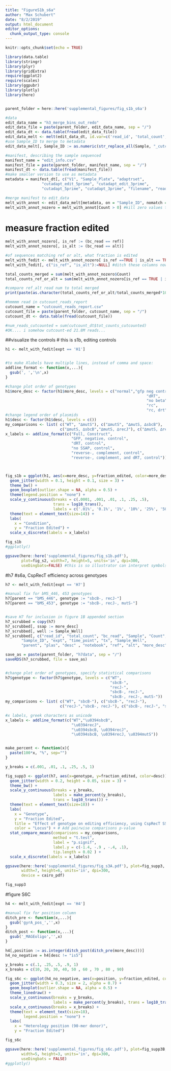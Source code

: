 ```yaml
---
title: "FigureS1b_s6a"
author: "Max Schubert"
date: "8/2/2019"
output: html_document
editor_options: 
  chunk_output_type: console
---
```



```r
knitr::opts_chunk$set(echo = TRUE)

library(data.table)
library(stringr)
library(plyr)
library(gridExtra)
require(ggplot2)
require(scales)
library(ggpubr)
library(plotly)
library(here)


parent_folder = here::here('supplemental_figures/fig_s1b_s6a')

```

```r
#data
edit_data_name = "h3_merge_bins_out_redo"
edit_data_file = paste(parent_folder, edit_data_name, sep = "/")
edit_data_dt <- data.table(fread(edit_data_file))
edit_data_melt <- melt(edit_data_dt, id.var=c('read_id', 'total_count', 'bc_read'), value.name='Count', variable.name='Sample')
#use Sample_ID to merge to metadata
edit_data_melt[, Sample_ID := as.numeric(str_replace_all(Sample, "_cutcount", ""))]

```

```r
#manifest, describing the sample sequenced
manifest_name = "edit_info.csv"
manifest_file = paste(parent_folder, manifest_name, sep = "/")
manifest_dt <- data.table(fread(manifest_file))
#make smaller version to use as metadata
metadata = manifest_dt[, c("V1", "Sample_Plate", "adaptrset",
                "cutadapt_edit_5prime", "cutadapt_edit_3prime",
                "cutadapt_5prime", "cutadapt_3prime", "filename", "reads"):=NULL]

#merge manifest to edit_data
melt_with_annot <- edit_data_melt[metadata, on = "Sample_ID", nomatch = 0]
melt_with_annot_nozero = melt_with_annot[Count > 0] #kill zero values to make table smaller
```

# measure fraction edited
```r
melt_with_annot_nozero[, is_ref := (bc_read == ref)]
melt_with_annot_nozero[, is_alt := (bc_read == alt)]

#of sequences matching ref or alt, what fraction is edited
melt_with_fedit <- melt_with_annot_nozero[ is_ref ==TRUE | is_alt == TRUE , fraction_edited := (Count/sum(Count)) , by='Sample_ID'][is_alt == TRUE]
melt_with_fedit[, c("is_ref", "is_alt"):=NULL] #ditch these columns now
```

```r
total_counts_merged = sum(melt_with_annot_nozero$Count)
total_counts_ref_or_alt = sum(melt_with_annot_nozero[is_ref == TRUE | is_alt == TRUE]$Count)

#compare ref_alt read num to total merged
print(paste(as.character(total_counts_ref_or_alt/total_counts_merged*100), "% of reads merged are ref or alt seqs", sep = " "))

#hmmmm read in cutcount_reads_report
cutcount_name = "cutcount_reads_report.csv"
cutcount_file = paste(parent_folder, cutcount_name, sep = "/")
cutcount_dt <- data.table(fread(cutcount_file))

#num_reads_cutcounted = sum(cutcount_dt$tot_counts_cutcounted)
#OK.... i somehow cutcount-ed 21.8M reads...
```

##visualize the controls
# this is s1b, editing controls
```r
h1 <- melt_with_fedit[expt == 'H1']


#to make Xlabels have multiple lines, instead of comma and space:
addline_format <- function(x,...){
  gsub(', ','\n',x)
}

#change plot order of genotypes
h1$more_desc <- factor(h1$more_desc, levels = c("normal","gfp neg control",
                                                              "dRT",
                                                              "no beta",
                                                              "rc",
                                                              "rc, drt"))
#change legend order of plasmids
h1$desc <- factor(h1$desc, levels = c())
my_comparisons <- list( c("WT", "∆mutS"), c("∆mutS", "∆mutS, ∆sbcB"),
                        c("∆mutS, ∆sbcB","∆mutS, ∆recJ"), c("∆mutS, ∆recJ", "∆mutS, ∆recJ, ∆sbcB") )
x_labels <- addline_format(c("Full, Construct",
                             "GFP, negative, control",
                             "dRT, control",
                             "no SSAP, control",
                             "reverse-, complement, control",
                             "reverse-, complement, and dRT, control"))



fig_s1b = ggplot(h1, aes(x=more_desc, y=fraction_edited, color=more_desc)) + 
  geom_jitter(width = 0.1, height = 0.1, size = 3) +
  theme_bw() +
  geom_boxplot(outlier.shape = NA, alpha = 0.5) +
  theme(legend.position = "none") +
  scale_y_continuous(breaks = c(.0001, .001, .01, .1, .25, .5), 
                     trans = log10_trans(),
                     labels = c('.01%', '0.1%', '1%', '10%', '25%', '50%')) +
  theme(text = element_text(size=14)) +
  labs(
    x = "Condition",
    y = "Fraction Edited") +
  scale_x_discrete(labels = x_labels)

fig_s1b
#ggplotly()

ggsave(here::here('supplemental_figures/fig_s1b.pdf'),
       plot=fig_s2, width=7, height=5, units='in', dpi=300,
       useDingbats=FALSE) #this is so illustrator can interpret symbols
```

#h7
#s6a, CspRecT efficiency across genotypes
```r

h7 <- melt_with_fedit[expt == 'H7']

#manual fix for bMS_446, 453 genotypes
h7[parent == "bMS_446", genotype := "sbcB-, recJ-"]
h7[parent == "bMS_453", genotype := "sbcB-, recJ-, mutS-"] 


#save H7 for inclusion in figure 1B appended section
h7_scrubbed = copy(h7)
h7_scrubbed[, ssap := more_desc]
h7_scrubbed[, well := Sample_Well]
h7_scrubbed[, c("read_id", "total_count", "bc_read", "Sample", "Count",
       "Sample_ID", "expt", "time_point", "tx", "Sample_Well",
       "parent", "plas", "desc" , "notebook", "ref", "alt", "more_desc"):=NULL]

save_as = paste(parent_folder, "h7data", sep = "/")
saveRDS(h7_scrubbed, file = save_as)


#change plot order of genotypes, specify statistical comparisons
h7$genotype <- factor(h7$genotype, levels = c("WT",
                                              "sbcB-",
                                              "recJ-",
                                              "sbcB-, recJ-",
                                              "sbcB-, recJ-, mutS-"))
my_comparisons <- list( c("WT", "sbcB-"), c("sbcB-", "recJ-"),
                        c("recJ-","sbcB-, recJ-"), c("sbcB-, recJ-", "sbcB-, recJ-, mutS-") )

#x labels, greek characters as unicode
x_labels <- addline_format(c("WT","\u0394sbcB",
                             "\u0394recJ",
                             "\u0394sbcB, \u0394recJ",
                             "\u0394sbcB, \u0394recJ, \u0394mutS"))


make_percent <- function(x){
  paste(100*x, "%", sep="")
}

y_breaks = c(.001, .01, .1, .25, .5, 1)

fig_supp3 <- ggplot(h7, aes(x=genotype, y=fraction_edited, color=desc)) + 
  geom_jitter(width = 0.2, height = 0.05, size = 3) +
  theme_bw() +
  scale_y_continuous(breaks = y_breaks,
                     labels = make_percent(y_breaks),
                     trans = log10_trans()) +
  theme(text = element_text(size=18)) +
  labs(
    x = "Genotype",
    y = "Fraction Edited",
    title = "Effect of genotype on editing efficiency, using CspRecT SSAP",
    color = "Locus") + # Add pairwise comparisons p-value
  stat_compare_means(comparisons = my_comparisons,
                     method = "t.test",
                     label = "p.signif",
                     label.y = c(-1.4, -.9 , -.4, .1),
                     tip.length = 0.02 ) +
  scale_x_discrete(labels = x_labels)

ggsave(here::here('supplemental_figures/fig_s3A.pdf'), plot=fig_supp3,
       width=7, height=6, units='in', dpi=300,
       device = cairo_pdf)

fig_supp3
```

#figure S6C
```r
h4 <- melt_with_fedit[expt == 'H4']

#manual fix for position column
ditch_pre <- function(x,...){
  gsub('gyrA_pos_','',x)
}
ditch_post <- function(x,...){
  gsub('_MAGEoligo','',x)
}

h4[,position := as.integer(ditch_post(ditch_pre(more_desc)))]
h4_no_negative = h4[desc != "is5"]

y_breaks = c(.1, .25, .5, .9, 1)
x_breaks = c(10, 20, 30, 40, 50 , 60 , 70 , 80 , 90)

fig_s6c <- ggplot(h4_no_negative, aes(x=position, y=fraction_edited, color=as.factor(position))) + 
  geom_jitter(width = 0.3, size = 2, alpha = 0.7) +
  geom_boxplot(outlier.shape = NA, alpha = 0.5) +
  theme_linedraw() +
  scale_y_continuous(breaks = y_breaks,
                     labels = make_percent(y_breaks), trans = log10_trans()) +
  scale_x_continuous(breaks = x_breaks) +
  theme(text = element_text(size=18),
        legend.position = "none") +
  labs(
    x = "Heterology position (90-mer donor)",
    y = "Fraction Edited") 

fig_s6c

ggsave(here::here('supplemental_figures/fig_s6c.pdf'), plot=fig_supp3B,
       width=5, height=3, units='in', dpi=300,
       useDingbats = FALSE)
#ggplotly()
```
